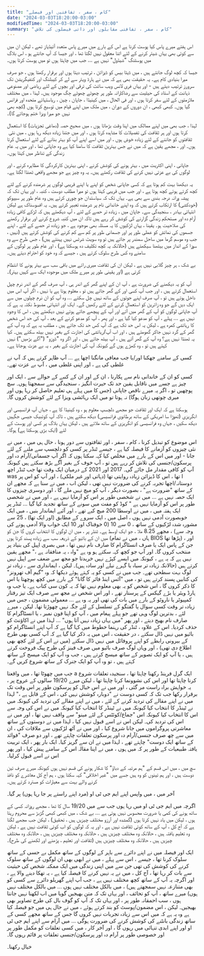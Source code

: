 ```yaml
---
title: "کام ، سفر ، ثقافتیں اور فیصلے"
date: "2024-03-03T18:20:00-03:00"
modifiedTime: "2024-03-03T18:20:00-03:00"
summary: "کام ، سفر ، ثقافتی مقابلوں اور ذاتی فیصلوں کی تلاش۔"
---
```


اس ہفتے میرے پاس کیا پوسٹ کرنا ہے اس کے بارے میں میرے پاس متعدد آئیڈیاز تھے ، لیکن ان میں سے کوئی بھی یہاں شیئر کرنے کے لئے اتنا معقول نہیں لگتا تھا ، اور جیسا کہ آپ جانتے ہو ، اس بلاگ میں پوسٹنگ "شیڈول" نہیں ہے ... جب میں چاہتا ہوں تو میں پوسٹ کرتا ہوں۔

جیسا کہ کچھ لوگ جانتے ہیں ، میں ڈیٹا بیس کو ڈیزائن ، ترتیب دیتا ہوں اور برقرار رکھتا ہوں ، جو صرف میرا بنیادی کام ہے۔ یہ حقیقت بھی ہے کہ میں نے ہارڈ ویئر سے لے کر کیبلنگ اور کنفیگریشن تک سرورز ترتیب دیئے ہیں - اور یہاں فری لانس ویب سائٹ کی ترقی اور بچوں کے لئے ریاضی اور مصنوعی ذہانت کے استاد کی حیثیت سے رضاکارانہ طور پر چھوٹے چھوٹے جِگ موجود ہیں۔ لہذا ، میں مختلف ملازمتوں کے لئے سفر کرتا ہوں ، اور فی الحال ، میں کینیڈا ، جاپان ، چین ، ریاستہائے متحدہ اور فرانس گیا ہوں۔ کبھی کبھی ، ان دوروں کے دوران ، میں ملک میں اپنے قیام میں توسیع کرتا ہوں (کچھ بھی نہیں جو میرا ویزا ختم ہوجائے گا)۔

لہذا ، جب بھی میں اپنے ممالک میں اپنا وقت بڑھاتا ہوں ، میں صحیح حصہ (دماغی تجزیات) کا استعمال کرتا ہوں اور ہر ثقافت کی تفصیلات کا مشاہدہ کرتا ہوں ، اور میں جتنا زیادہ دیکھ رہا ہوں ، میں نئی ​​ثقافتوں کو جاننے کے لئے زیادہ خوش ہوں ، اور میں اسے اپنے آپ کو بہتر بنانے کے لئے استعمال کرتا ہوں۔ اور ، مجھے یقین ہے کہ میں نے جس بہترین ثقافت کا سامنا کیا ہے وہ جاپانی تھا ، اور میں یہ عام زندگی کے تناظر میں کہتا ہوں۔

جاپانی ، اپنی اکثریت میں ، بہتر ہونے کی کوشش کرنے ، اپنی بہترین کارکردگی کا مظاہرہ کرنے ، اور لوگوں کی بے عزتی نہیں کرنے کی ثقافت رکھتے ہیں۔ یہ وہ چیز ہے جو مجھے واقعی ٹھنڈا لگتا ہے۔

یہ دیکھنا بہت کم ہوتا ہے کہ کسی جاپانی شخص کو اپنے یا اپنے قریبی لوگوں پر شرمندہ کرنے کے لئے کچھ کرتے ہوئے کچھ ہوتا ہے ، اور جب میں قریبی کہتا ہوں تو میرا مطلب دوست ، کنبہ ، اور یہاں تک کہ پیشہ ورانہ درجہ بندی سے بھی ہے۔ یہاں تک کہ سیاستدان جو چوری کرتے ہیں وہ عام طور پر سیپوکو (خودکشی) کا ارتکاب کرتے ہیں کہ وہ اپنے خاندانی نام پر شرمندہ تعبیر کرتے ہیں۔ یہ افسوسناک ہے لیکن انتہائی بہادر ، سنجیدگی سے۔
جاپان میں ، زیادہ تر حصے کے لئے ، آپ دیکھتے ہیں کہ لڑکے کافی زیادہ آرام دہ اور مستحکم زندگی گزارنے کی کوشش کر رہے ہیں تاکہ ان میں کنبہ شروع کرنے اور برقرار رکھنے کی صلاحیت ہو۔ یقینا ، یہاں لڑکیوں کا یہ مسئلہ بھی موجود ہے ، جو زیادہ تر حصے کے لئے ، اپنے جسموں کی نمائش کو عملی طور پر اور جسمانی طور پر کم سے کم کرنے کی کوشش کرتے ہیں (نہیں ، جب وہ موسم گرما میں ساحل سمندر پر جاتے ہیں تو وہ سویٹ شرٹس نہیں پہنتے ہیں) ، جس طرح سے وہ سوزا کے انداز میں بیٹھنا سیکھتے ہیں (حالانکہ یہ کچھ تکلیف دہ ہوسکتا ہے) ، اور عام طور پر لوگوں کے سامنے وہ کس طرح سلوک کرتے ہیں ، جیسے کہ وہ خود کو احترام دیتے ہیں۔

بے شک ، ہر چیز گلابی نہیں ہے ، لیکن ان کی ثقافت میری رائے میں باقی سب سے بہتر ہونے کا انتظام کرتی ہے (اور یقینی طور پر میرے ملک میں موجودہ ایک سے کہیں بہتر)۔

آپ کو یہ دیکھنے کی ضرورت ہے ، آپ ان کے اپنے گھر کے اندر ہی ، آپ صرف گھر کے اندر نرم چپل استعمال کرتے ہیں ، اور جب آپ کسی اور کے گھر جاتے ہیں تو ، معلوم ہوتا ہے یا نہیں ، اگر آپ اس میں داخل ہوتے ہیں تو ، آپ صرف اپنے جوتوں کے ساتھ نہیں چل سکتے ... وہ آپ کو ان نرم چپلوں میں سے ایک دیں گے جو وہ زائرین کو استعمال کرنے کے لئے رکھیں گے۔ ایک اور انتہائی مضبوط نکتہ یہ ہے کہ آپ جاپانی لوگوں کو آپ کے گھر میں آتے اور آپ کے پیچھے جاتے ہوئے نہیں دیکھتے ہیں ، اس کا وجود نہیں ہے ... پہلے ، آپ کو مدعو کیا گیا ہے ، اور پھر ، آپ کو مدعو کرنے کے بعد ، آپ کی حد اس شخص کا رہائشی کمرہ ہے ، لیکن یہ اس حد تک ہے کہ آپ کس حد تک جاتے ہیں ، مطلب یہ ہے کہ وہ آپ کے گھر کے گرد نہیں جاکر گھومتے ہیں ، اور اب آپ/رہائشی کی اجازت کے بغیر نہیں بیٹھ سکتے ہیں۔ کیا یہ ٹھنڈا نہیں ہے؟ وہ آپ کے گھر آتے ہیں ، آپ بیٹھ جاتے ہیں ، اور اگر وہ "ڈوزو" ("آگے بڑھیں") نہیں کہتے ہیں تو ، وہ کھڑے ہوں گے کیونکہ آپ کی اجازت کے بغیر ، یہ بے عزت ہوجاتا ہے۔

کسی کے سامنے جھکنا اور/یا جب معافی مانگنا اچھا ہے ... آپ ظاہر کرتے ہیں کہ آپ نے غلطی کی ہے ، اور اپنی غلطی میں ، آپ بے عزت تھے۔

کسی کو ان کے خاندانی نام سے پکارنا ، ان کے اور ان کے کنبے کے حوالے سے ، ایک اور چیز ہے جسے میں ناقابل یقین حد تک حیرت انگیز ، سنجیدگی سے سمجھتا ہوں۔
سچ پوچھیں تو ، اگر یہ میرے ناقص جاپانی (جس کا میں پہلے ہی تعلیم حاصل کر رہا ہوں اور میری چوتھی زبان ہوگا) نہ ہوتا تو میں ایک رہائشی ویزا کے لئے کوشش کروں گا۔

ہوسکتا ہے کہ ایک اور ثقافت جو مجھے دلچسپ معلوم ہو ، وہ کینیڈا کا ہے ، جہاں آپ فرانسیسی اور انگریزی (تھوڑا سا امریکی کے ساتھ برطانوی فرانسیسی) دیکھ سکتے ہیں ، تاکہ آپ کوئبیک جیسی جگہیں دیکھ سکیں ، جہاں وہ فرانسیسی کو انگریزی کے ساتھ ملاتے ہیں ، لیکن یہاں بلاگ پر کسی اور پوسٹ کے لئے (ایک بڑی ہوسکتا ہے) ہوگا۔

اس موضوع کو تبدیل کرنا ، کام ، سفر ، اور ثقافتوں سے دور ہونا ، حال ہی میں ، میں نے نئی چیزوں کو آزمانے کا فیصلہ کیا ہے ، جیسے ٹنڈر پر کسی کو دلچسپ سے ملنے کے لئے جانا - اور میں اس کے بارے میں مخلص کیا کہہ سکتا ہوں کہ اگر آپ جسمانی/آرام دہ اور پرسکون/جنسی کی تلاش کر رہے ہیں تو ، آپ خوف کے بغیر آگے بڑھ سکتے ہیں کیونکہ آپ کو کافی مقدار مل جائے گی۔ 2017 اور 2021 کے درمیان ایک وقت تھا جب ٹنڈر اچھ was ا تھا ، اس کا ڈیزائن زیادہ روایتی تھا (دہاتی اور غیر ملکی) ، اور آپ کو اس پر دوستانہ/اچھا تجربہ کرنے کی ضرورت نہیں تھی ، لیکن اب ، میں نے سنا ہے کہ مجھے ان کے ساتھ "ضرورت ہے" ، بصورت دیگر ، آپ کو میچ نہیں ملے گا ، اور دوسری چیزوں کا ایک حصہ نہیں ہے ... میں نے شخصی طور پر اس کو آزمایا نہیں ہے ، اور میں نے شخصی طور پر اس کو آزمایا نہیں ہے " کوڈ کو مفت میں سونے کے ساتھ تجدید کیا گیا ... ٹنڈر پر ایک ہفتہ میں ، میں نے اوسطا 200 میچ کیے تھے ، اور آئیے ایماندار بنیں ، میں ایک خوبصورت آدمی نہیں ہوں ، اصل میں ، ایک سروے کے مطابق (اور ایک تھا) ، 25 سے مشورہ شدہ لڑکیوں کے ساتھ ، 0 سے 10 (0 خوفناک اور 10 ایک خواب والا آدمی ہونے کی وجہ سے) ، مجھے 8.25 ملا ، جو ایک اوسط ہے۔
ٹنڈر پر ، میں ان لوگوں کا انتخاب کروں گا جن کو میں ان کے بائیو کے ذریعہ سب سے زیادہ پسند کرتا ہوں (ہاں ، میں نے تمام BIOS پڑھا تھا) ، اور جن کے پاس ایک یا صرف انسٹاگرام کا صارف نام نہیں تھا ، میں بصری اپیل کی بنیاد پر منتخب کروں گا۔ اور آپ جو کچھ کہہ سکتے ہو وہ ہے "واہ ، یہ منافقانہ ہے ،" مجھے یقین نہیں ہے کہ یہ ہے ، کیونکہ میں ایسے کپڑے نہیں خریدتا جو مجھ سے ضعف سے اپیل نہیں کرتے ہیں (حالانکہ زیادہ تر سیاہ یا گہرے نیلے اور سادہ ہیں)۔ لیکن ، ایمانداری سے ، زیادہ تر لوگ بہت سطحی تھے۔ جب میں نے کسی کو یہ کہتے ہوئے دیکھا کہ وہ "گیم آف تھرونز" کی کتابیں پسند کرتے ہیں تو ، میں "آئس اینڈ فائر کا گانا" کے بارے میں کچھ پوچھتا یا اس کا ذکر کروں گا ، اس شخص کو یہ بھی معلوم نہیں تھا کہ یہ کون سی کتاب ہے۔ یا جب وہ ہارڈ ویئر یا بڑے گیکس کے پرستار تھے ، اور اس شخص نے مجھ سے صرف ایک تیز رفتار کمپیوٹر یا ناروٹو کے بارے میں بات کی تھی اور یہ وہ ہے ... معمولی مضمون ، جس میں زیادہ تر وقت کسی سوال یا گفتگو کے تسلسل کے لئے جگہ نہیں چھوڑتا تھا۔ لیکن ، میرے لئے ، بدترین لوگ وہی تھے جو پہلے پیغام میں ، آپ کو اپنا فون نمبر ، یا انسٹاگرام کا صارف نام بھیج دیتے ، اور پھر "میں یہاں زیادہ نہیں آتا ہوں" ... لہذا میں نے اکاؤنٹ کو حذف کردیا۔ اس کے علاوہ ، ٹنڈر کی رہنما خطوط میں کہا گیا ہے کہ آپ اپنے انسٹاگرام کو بائیو میں نہیں ڈال سکتے ، در حقیقت ، اس میں یہ ذکر کیا گیا ہے کہ آپ کسی بھی طرح کے بیرونی رابطے کو اپنے پروفائل میں نہیں ڈال سکتے (میں نے اس کے لئے کچھ بھی اطلاع دی تھی) ، اور وہاں لوگ صرف بائیو میں صرف فینز کی طرح پیک فروخت کرتے ہیں ، یا آپ کو ایک تصویر کے ساتھ میسج کرتے ہیں ، جب وہ آپ کو ایک میسج کے ساتھ کہتے ہیں ، تو وہ آپ کو ایک جنرک کے ساتھ شروع کریں گے۔

جب میں چھوٹا تھا ، میں واقعتا a ایک گرل فرینڈ رکھنا چاہتا تھا ، سنجیدہ تعلقات شروع کرنا چاہتا تھا اور اس کی نشوونما کرنا چاہتا تھا ، لیکن میرے 19/20 سالوں کے عروج پر ، یہ خواہش براہ راست مر گئی ، اور میں نے اس خیال کو پرسکون طور پر اس وقت تک برقرار رکھا جب تک کہ کسی دوست نے "دوبارہ کوشش نہیں کی ، اس کے قابل ہے ،" لہذا میں نے اپنے مقالے کی تردید کرنے کے لئے ، میں نے اپنے مقالے کی تردید کی کیونکہ میں نے ٹینڈر کا انتخاب کیا کیونکہ میں نے ٹینڈر کا انتخاب کیا کیونکہ میں نے اس کی وجہ سے اس کا انتخاب کیا کیونکہ
اس "جماع/کوئٹس کے لئے مینو" سے واقف نہیں تھا ، اور میں نے اس کی تردید کی۔ لیکن اس نے اسے قبول نہیں کیا ، لہذا میں نے دوستوں کے ساتھ معاشرتی پروگراموں میں جانا شروع کیا ، اور میں نے آٹھ لڑکیوں سے ملاقات کی ، ان میں سے چھ صرف جنسی/آرام دہ اور پرسکون تعلقات چاہتے تھے ، اور دو صرف "فوائد کے ساتھ ایک دوست" چاہتے تھے ، لہذا میں نے ان سے گریز کیا۔ ایک بار پھر ، ایک تربیت یافتہ طبیعیات کے طور پر کہ میں ہوں ، میں نے اپنا مقالہ اس کے سامنے پیش کیا ، اور پھر اس نے اسے قبول کرلیا۔

سچ میں ، میں اس قسم کے "ہم مرتبہ کے دباؤ" کا شکار ہونے کی قسم نہیں ہوں کیونکہ میرے صرف تین دوست ہیں ، اور ہم تینوں کو وہ ہیں جسے میں "غیر اخلاقی" کہہ سکتا ہوں ، ہم آج کل معاشرے کو نافذ کرنے والے بہت سے معیارات کو مسترد کرتے ہیں۔

آخر میں ، میں واپس اپنے ایم جی ٹی او (مرد اپنے راستے پر جا رہا ہوں) پر گیا۔

اگرچہ میں ایم جی ٹی او میں رہا ہوں جب سے میں 19/20 سال کا تھا ، مجھے روزانہ کسی کے ساتھ ہونے کی کمی یا ضرورت محسوس نہیں ہوتی ہے ... بے شک ، میں کبھی کبھی گڑبڑ سے محروم رہتا ہوں ، لیکن میں یاد نہیں کرتا ہوں (گمشدہ اور آرزو مختلف چیزیں ہیں ، تحقیق) ، لیکن جب مجھے لگتا ہے کہ آج کل ، آپ کے ساتھ کوئی ثقافت نہیں ہے ، اور یہ کہ لوگوں کو اب کوئی ثقافت نہیں ہے ، لیکن وہ تعلیم یافتہ ہیں ، حالانکہ وہ مختلف چیزیں ہیں ، حالانکہ وہ مختلف چیزیں ہیں ، حالانکہ وہ مختلف چیزیں ہیں ، حالانکہ وہ مختلف چیزیں ہیں (ثقافت اور تعلیم ، پڑھنے اور لکھنے کی طرح)۔

ایک اور فیصلہ میں نے اپنے دائرے سے باہر کے لوگوں کے ساتھ مکمل بے حسی کے ساتھ سلوک کرنا تھا ، جیسے ، اس سے پہلے ، میں نے ابھی بھی ان لوگوں کے ساتھ سلوک کرنے کی کوشش کی تھی جن سے میں اپنی زندگی میں ایک ممکنہ شخص کی حیثیت سے بات کر رہا تھا ، آج کل ، میں نے یہ نہیں کرنے کا فیصلہ کیا ہے ، یہ تھکا دینے والا ہے ، اور اگرچہ یہ آپ کے ساتھ کچھ مختلف نہیں ہے ، جب آپ اپنے گھریلو دائرے سے کسی کو بھی متنازعہ نہیں سمجھتے ہیں) ، میں بالکل مختلف نہیں ہوں ... میں بالکل مختلف نہیں ہوں) میرے ساتھ ، آپ کو تحائف ، اور یہاں تک کہ متن بھیجیں گویا میں اب لکھنا نہیں جانتا ہوں ، سب احمقانہ طور پر ، اور یہاں تک کہ آپ کو گوف بال کی طرح تصاویر بھی بھیجیں۔
لیکن ، اس مضمون/پوسٹ کو بند کرتے ہوئے ، میں نے حال ہی میں جو فیصلہ کیا ہے وہ یہ ہے کہ میں اس سے زیادہ تجربات نہیں کروں گا جس کے ساتھ مجھے کسی کے ساتھ زندگی بانٹنے کی کوشش کرنے کی ضرورت ہوگی ... میں آرام سے اپنے ایم جی ٹی او اور اپنے ابدی تنہائی میں رہوں گا ، اور آخر کار ، میں کسی تعلقات کو مکمل طور پر اور خصوصی طور پر آرام دہ اور پرسکون/جنسی تعلقات پر قائم رہوں گا۔

خیال رکھنا۔